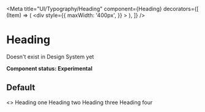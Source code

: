 
<Meta
  title="UI/Typography/Heading"
  component={Heading}
  decorators={[
    (Item) => (
      <div
        style={{
          maxWidth: '400px',
        }}
      >
        <Item />
      </div>
    ),
  ]}
/>

# Heading

Doesn't exist in Design System yet

**Component status: Experimental**

## Default

<Preview>
  <Story name="Default">
    <>
      <Heading>Heading one</Heading>
      <Heading forwardedAs="h2">Heading two</Heading>
      <Heading forwardedAs="h3">Heading three</Heading>
      <Heading forwardedAs="h4">Heading four</Heading>
    </>
  </Story>
</Preview>
